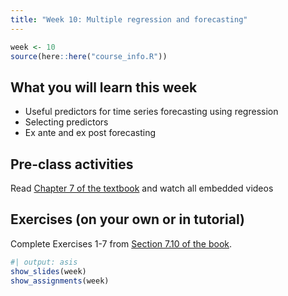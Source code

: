 ```yaml
---
title: "Week 10: Multiple regression and forecasting"
---
```


```r
week <- 10
source(here::here("course_info.R"))
```

## What you will learn this week

* Useful predictors for time series forecasting using regression
* Selecting predictors
* Ex ante and ex post forecasting

## Pre-class activities

Read [Chapter 7 of the textbook](https://otexts.com/fpp3/regression.html) and watch all embedded videos

## Exercises (on your own or in tutorial)

Complete Exercises 1-7 from [Section 7.10 of the book](https://otexts.com/fpp3/regression-exercises.html).

```r
#| output: asis
show_slides(week)
show_assignments(week)
```
